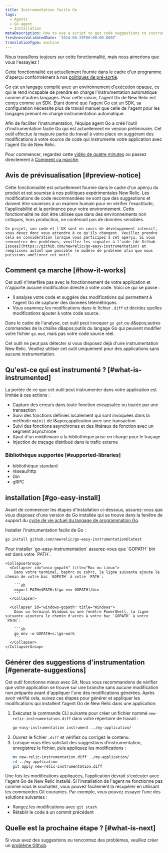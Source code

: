 ```yaml
---
title: Instrumentation facile Go
tags:
  - Agents
  - Go agent
  - Installation
metaDescription: How to use a script to get code suggestions to instrument your Golang apps and services.
freshnessValidatedDate: '2024-08-20T00:00:00.000Z'
translationType: machine
---
```


<Callout title="Aperçu">
  Nous travaillons toujours sur cette fonctionnalité, mais nous aimerions que vous l'essayiez !

  Cette fonctionnalité est actuellement fournie dans le cadre d'un programme d'aperçu conformément à nos [politiques de pré-sortie](/docs/licenses/license-information/referenced-policies/new-relic-pre-release-policy).
</Callout>

Go est un langage compilé avec un environnement d'exécution opaque, ce qui le rend incapable de prendre en charge l'instrumentation automatique comme d'autres langages. Pour cette raison, l'agent Go de New Relic est conçu comme un SDK. Étant donné que l'agent Go est un SDK, sa configuration nécessite plus de travail manuel que celle de l'agent pour les langages prenant en charge instrumentation automatique.

Afin de faciliter l'instrumentation, l’équipe agent Go a créé l’outil d'instrumentation facile Go qui est actuellement en version préliminaire. Cet outil effectue la majeure partie du travail à votre place en suggérant des modifications à votre source de code qui instrumente votre application avec l'agent Go de New Relic.

Pour commencer, regardez cette [vidéo de quatre minutes](https://asciinema.org/a/r0Il7o2eMiZaLKHIlew3IL2nx) ou passez directement à [Comment ça marche](#how-it-works).

## Avis de prévisualisation [#preview-notice]

<CollapserGroup>
  <Collapser id="preview-usage-details" title="Ce que vous pouvez attendre de cet aperçu">
    Cette fonctionnalité est actuellement fournie dans le cadre d'un aperçu du produit et est soumise à nos politiques expérimentales New Relic. Les modifications de code recommandées ne sont que des suggestions et doivent être soumises à un examen humain pour en vérifier l'exactitude, l'applicabilité et la pertinence pour votre environnement. Cette fonctionnalité ne doit être utilisée que dans des environnements non critiques, hors production, ne contenant pas de données sensibles.

    Ce projet, son code et l'UX sont en cours de développement intensif, vous devez donc vous attendre à ce qu'ils changent. Veuillez prendre cela en considération lorsque vous participez à cet aperçu. Si vous rencontrez des problèmes, veuillez les signaler à l'aide [de Github Issues](https://github.com/newrelic/go-easy-instrumentation) et remplissez autant que possible le modèle de problème afin que nous puissions améliorer cet outil.
  </Collapser>
</CollapserGroup>

## Comment ça marche [#how-it-works]

Cet outil n'interfère pas avec le fonctionnement de votre application et n'apporte aucune modification directe à votre code. Voici ce qui se passe :

* Il analyse votre code et suggère des modifications qui permettent à l'agent Go de capturer des données télémétriques.
* Vous examinez les modifications dans le fichier `.diff` et décidez quelles modifications ajouter à votre code source.

Dans le cadre de l'analyse, cet outil peut invoquer `go get` ou d&amp;apos;autres commandes de la chaîne d&amp;apos;outils du langage Go qui peuvent modifier votre fichier `go.mod`, mais pas votre code source réel.

<Callout variant="important">
  Cet outil ne peut pas détecter si vous disposez déjà d'une instrumentation New Relic. Veuillez utiliser cet outil uniquement pour des applications sans aucune instrumentation.
</Callout>

## Qu'est-ce qui est instrumenté ? [#what-is-instrumented]

La portée de ce que cet outil peut instrumenter dans votre application est limitée à ces actions :

* Capture des erreurs dans toute fonction encapsulée ou tracée par une transaction
* Suivi des fonctions définies localement qui sont invoquées dans la méthode `main()` de l&amp;apos;application avec une transaction
* Suivi des fonctions asynchrones et des littéraux de fonction avec un segment asynchrone
* Ajout d'un middleware à la bibliothèque prise en charge pour le traçage
* Injection de traçage distribué dans le trafic externe

### Bibliothèque supportée [#supported-libraries]

* bibliothèque standard
* réseau/http
* Gin
* gRPC

## installation [#go-easy-install]

Avant de commencer les étapes d'installation ci-dessous, assurez-vous que vous disposez d'une version de Go installée qui se trouve dans la fenêtre de support du [cycle de vie actuel du langage de programmation Go](https://endoflife.date/go).

Installer l'instrumentation facile de Go :

```sh
go install github.com/newrelic/go-easy-instrumentation@latest
```

<CollapserGroup>
  <Collapser id="setup-go-path" title="Configurer votre GOPATH">
    Pour installer `go-easy-instrumentation` assurez-vous que `GOPATH` bin est dans votre `PATH`.

    <CollapserGroup>
      <Collapser id="unix-gopath" title="Mac ou Linux">
        Dans votre terminal, bashrc ou zshrc, la ligne suivante ajoute le chemin de votre bac `GOPATH` à votre `PATH`:

        ```sh
        export PATH=$PATH:$(go env GOPATH)/bin
        ```
      </Collapser>

      <Collapser id="windows-gopath" title="Windows">
        Dans un terminal Windows ou une fenêtre PowerShell, la ligne suivante ajoutera le chemin d'accès à votre bac `GOPATH` à votre `PATH`:

        ```sh
        go env -w GOPATH=c:\go-work
        ```
      </Collapser>
    </CollapserGroup>
  </Collapser>
</CollapserGroup>

## Générer des suggestions d'instrumentation [#generate-suggestions]

Cet outil fonctionne mieux avec Git. Nous vous recommandons de vérifier que votre application se trouve sur une branche sans aucune modification non préparée avant d'appliquer l'une des modifications générées. Après avoir vérifié cela, suivez ces étapes pour générer et appliquer les modifications qui installent l'agent Go de New Relic dans une application:

1. Exécutez la commande CLI suivante pour créer un fichier nommé `new-relic-instrumentation.diff` dans votre répertoire de travail :
   ```sh
   go-easy-instrumentation instrument ../my-application/
   ```
2. Ouvrez le fichier `.diff` et vérifiez ou corrigez le contenu.
3. Lorsque vous êtes satisfait des suggestions d’instrumentation, enregistrez le fichier, puis appliquez les modifications :
   ```sh
   mv new-relic-instrumentation.diff ../my-application/
   cd ../my-application
   git apply new-relic-instrumentation.diff
   ```

Une fois les modifications appliquées, l'application devrait s'exécuter avec l'agent Go de New Relic installé. Si l'installation de l'agent ne fonctionne pas comme vous le souhaitez, vous pouvez facilement la récupérer en utilisant les commandes Git courantes. Par exemple, vous pouvez essayer l’une des solutions suivantes :

* Rangez les modifications avec `git stash`
* Rétablir le code à un commit précédent

## Quelle est la prochaine étape ? [#what-is-next]

Si vous avez des suggestions ou rencontrez des problèmes, veuillez créer un [problème Github](https://github.com/newrelic/go-easy-instrumentation).